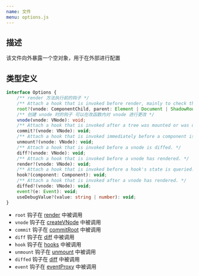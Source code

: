 ```yaml
---
name: 文件
menu: options.js
---
```


## 描述

该文件向外暴露一个空对象，用于在外部进行配置

## 类型定义

```ts
interface Options {
    /** render 方法执行前的钩子 */
    /** Attach a hook that is invoked before render, mainly to check the arguments. */
    root?(vnode: ComponentChild, parent: Element | Document | ShadowRoot | DocumentFragment): void;
    /** 创建 vnode 时的钩子 可以在改函数内对 vnode 进行更改 */
    vnode(vnode: VNode): void;
    /** Attach a hook that is invoked after a tree was mounted or was updated. */
    commit?(vnode: VNode): void;
    /** Attach a hook that is invoked immediately before a component is unmounted. */
    unmount?(vnode: VNode): void;
    /** Attach a hook that is invoked before a vnode is diffed. */
    diff?(vnode: VNode): void;
    /** Attach a hook that is invoked before a vnode has rendered. */
    render?(vnode: VNode): void;
    /** Attach a hook that is invoked before a hook's state is queried. */
    hook?(component: Component): void;
    /** Attach a hook that is invoked after a vnode has rendered. */
    diffed?(vnode: VNode): void;
    event?(e: Event): void;
    useDebugValue?(value: string | number): void;
}
```

- `root` 钩子在 [render](/doc-src-render-2-render) 中被调用
- `vnode` 钩子在 [createVNode](/doc-src-create-element-3-create-vnode) 中被调用
- `commit` 钩子在 [commitRoot]() 中被调用
- `diff` 钩子在 [diff](/doc-src-diff-index-2-diff) 中被调用
- `hook` 钩子在 [hooks]() 中被调用
- `unmount` 钩子在 [unmount](/doc-src-diff-index-3-unmount) 中被调用
- `diffed` 钩子在 [diff](/doc-src-diff-index-2-diff) 中被调用
- `event` 钩子在 [eventProxy](/doc-src-diff-props-4-event-proxy) 中被调用